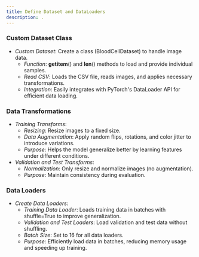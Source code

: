 ```yaml
---
title: Define Dataset and DataLoaders
description: .
---
```


### Custom Dataset Class
- *Custom Dataset*: Create a class (BloodCellDataset) to handle image data.
  - *Function*: __getitem__() and __len__() methods to load and provide individual samples.
  - *Read CSV*: Loads the CSV file, reads images, and applies necessary transformations.
  - *Integration*: Easily integrates with PyTorch's DataLoader API for efficient data loading.

### Data Transformations
- *Training Transforms*:
  - *Resizing*: Resize images to a fixed size.
  - *Data Augmentation*: Apply random flips, rotations, and color jitter to introduce variations.
  - *Purpose*: Helps the model generalize better by learning features under different conditions.
- *Validation and Test Transforms*:
  - *Normalization*: Only resize and normalize images (no augmentation).
  - *Purpose*: Maintain consistency during evaluation.

### Data Loaders
- *Create Data Loaders*:
  - *Training Data Loader*: Loads training data in batches with shuffle=True to improve generalization.
  - *Validation and Test Loaders*: Load validation and test data without shuffling.
  - *Batch Size*: Set to 16 for all data loaders.
  - *Purpose*: Efficiently load data in batches, reducing memory usage and speeding up training.